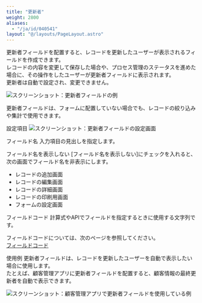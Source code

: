 ```yaml
---
title: "更新者"
weight: 2800
aliases:
  - "/ja/id/040541"
layout: "@/layouts/PageLayout.astro"
---
```




更新者フィールドを配置すると、レコードを更新したユーザーが表示されるフィールドを作成できます。  
レコードの内容を変更して保存した場合や、プロセス管理のステータスを進めた場合に、その操作をしたユーザーが更新者フィールドに表示されます。  
更新者は自動で設定され、変更できません。

<Img src="/k/kintone/img-ja/updated_by_01.png" alt="スクリーンショット：更新者フィールドの例" />

<Note>

更新者フィールドは、フォームに配置していない場合でも、レコードの絞り込みや集計で使用できます。

</Note>

<Heading id="form_parts_updated_by_20">設定項目</Heading>
<Img src="/k/kintone/img-ja/updated_by_03.png" alt="スクリーンショット：更新者フィールドの設定画面" />

<Heading level={3} id="form_parts_updated_by_2010">フィールド名</Heading>
入力項目の見出しを指定します。

<Heading level={3} id="form_parts_updated_by_2020">フィールド名を表示しない</Heading>
[フィールド名を表示しない]にチェックを入れると、次の画面でフィールド名を非表示にします。

* レコードの追加画面
* レコードの編集画面
* レコードの詳細画面
* レコードの印刷用画面
* フォームの設定画面

<Heading level={3} id="form_parts_updated_by_2030">フィールドコード</Heading>
計算式やAPIでフィールドを指定するときに使用する文字列です。

<Note>

フィールドコードについては、次のページを参照してください。  
[フィールドコード](/k/ja/id/040504.html)

</Note>

<Heading id="form_parts_updated_by_10">使用例</Heading>
更新者フィールドは、レコードを更新したユーザーを自動で表示したい場合に使用します。  
たとえば、顧客管理アプリに更新者フィールドを配置すると、顧客情報の最終更新者を自動で表示できます。

<Img src="/k/kintone/img-ja/updated_by_02.png" alt="スクリーンショット：顧客管理アプリで更新者フィールドを使用している例" />
